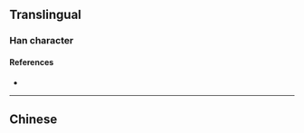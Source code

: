 {{also|瀲}}
{{character info}}
==Translingual==

===Han character===
{{Han char|rn=85|rad=水|as=11|sn=14|four=|canj=EOMK|ids=⿰氵敛}}

====References====
* {{Han ref|kx=0648.281|hdz=31726.040|uh=6F4B|ud=28491}}

----

==Chinese==
{{zh-see|瀲}}